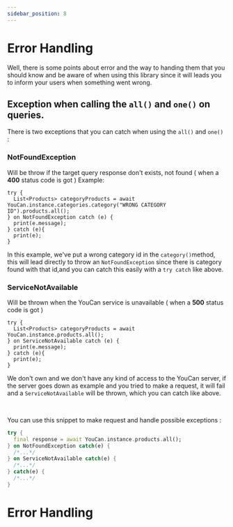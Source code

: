 ```yaml
---
sidebar_position: 8
---
```


# Error Handling

Well, there is some points about error and the way to handing them that you should know and be aware of when using this library since it will leads you to inform your users when something went wrong.

## Exception when calling the `all()` and `one()` on queries.

There is two exceptions that you can catch when using the `all()` and `one()` :

### NotFoundException

Will be throw if the target query response don't exists, not found ( when a **400** status code is got )
Example:

```
try {
  List<Products> categoryProducts = await YouCan.instance.categories.category("WRONG CATEGORY ID").products.all();
} on NotFoundException catch (e) {
  print(e.message);
} catch (e){
  print(e);
}
```

In this example, we've put a wrong category id in the `category()`method, this will lead directly to throw an `NotFoundException` since there is category found with that id,and you can catch this easily with a `try catch` like above.

### ServiceNotAvailable

Will be thrown when the YouCan service is unavailable ( when a **500** status code is got )

```
try {
  List<Products> categoryProducts = await YouCan.instance.products.all();
} on ServiceNotAvailable catch (e) {
  print(e.message);
} catch (e){
  print(e);
}
```

We don't own and we don't have any kind of access to the YouCan server, if the server goes down as example and you tried to make a request, it will fail and a `ServiceNotAvailable` will be thrown, which you can catch like above.

<br />

You can use this snippet to make request and handle possible exceptions :

```dart
try {
  final response = await YouCan.instance.products.all();
} on NotFoundException catch(e) {
  /*...*/
} on ServiceNotAvailable catch(e) {
  /*...*/
} catch(e) {
  /*...*/
}
```

# Error Handling
